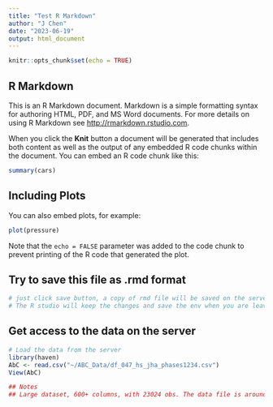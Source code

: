 ```yaml
---
title: "Test R Markdown"
author: "J Chen"
date: "2023-06-19"
output: html_document
---
```


```r
knitr::opts_chunk$set(echo = TRUE)
```

## R Markdown

This is an R Markdown document. Markdown is a simple formatting syntax for authoring HTML, PDF, and MS Word documents. For more details on using R Markdown see <http://rmarkdown.rstudio.com>.

When you click the **Knit** button a document will be generated that includes both content as well as the output of any embedded R code chunks within the document. You can embed an R code chunk like this:

```r
summary(cars)
```

## Including Plots

You can also embed plots, for example:

```r
plot(pressure)
```

Note that the `echo = FALSE` parameter was added to the code chunk to prevent printing of the R code that generated the plot.

## Try to save this file as .rmd format
```r
# just click save button, a copy of rmd file will be saved on the server.
# The R studio will keep the changes and save the env when you are leaving.

```

## Get access to the data on the server
```r
# Load the data from the server
library(haven)
AbC <- read.csv("~/ABC_Data/df_047_hs_jha_phases1234.csv")
View(AbC)

## Notes
## Large dataset, 600+ columns, with 23024 obs. The data file is around 50 mb.
```

